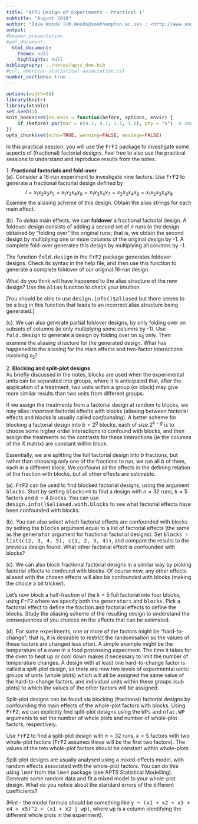 ```yaml
---
title: "APTS Design of Experiments - Practical 1"
subtitle: "August 2018"
author: "Dave Woods (<D.Woods@southampton.ac.uk> ; <http://www.southampton.ac.uk/~davew>) <br> Statistical Sciences Research Institute, University of Southampton"
output: 
#beamer_presentation
#pdf_document:
  html_document:
    theme: null
    highlights: null
bibliography: ../notes/apts_doe.bib
#csl: american-statistical-association.csl
number_sections: true
---
```


\newcommand{\bx}{\boldsymbol{x}}
\newcommand{\btheta}{\boldsymbol{\theta}}
\newcommand{\bbeta}{\boldsymbol{\beta}}
\newcommand{\bvarepsilon}{\boldsymbol{\varepsilon}}
\newcommand{\by}{\boldsymbol{y}}
\newcommand{\rT}{\mathrm{T}}
\newcommand{\Var}{\operatorname{Var}}


<style>
pre {
  font-size: 15px;
}
</style>

```r
options(width=80)
library(knitr)
library(xtable)
set.seed(1)
knit_hooks$set(no.main = function(before, options, envir) {
    if (before) par(mar = c(4.1, 4.1, 1.1, 1.1), pty = "s")  # smaller margin on top
})
opts_chunk$set(echo=TRUE, warning=FALSE, message=FALSE)
```

In this practical session, you will use the <tt>FrF2</tt> package to investigate some aspects of (fractional) factorial designs. Feel free to also use the practical sessions to understand and reproduce results from the notes.

<!-- Fold-over and follow-up-->
1\. **Fractional factorials and fold-over**  
(a)\. Consider a 16-run experiment to investigate nine factors. Use <tt>FrF2</tt> to generate a fractional factorial design defined by
$$
I = x_1x_2x_3x_5 = x_1x_2x_4x_6 = x_1x_3x_4x_7 = x_2x_3x_4x_8 = x_1x_2x_3x_4x_9
$$
Examine the aliasing scheme of this design. Obtain the alias strings for each main effect.

(b)\. To *delias* main effects, we can **foldover** a fractional factorial design. A foldover design consists of adding a second set of $n$ runs to the design obtained by "folding over" the original runs; that is, we obtain the second design by multiplying one or more columns of the original design by -1. A complete fold-over generates this design by multiplying all columns by -1.

The function <tt>fold.design</tt> in the <tt>FrF2</tt> package generates foldover designs. Check its syntax in the help file, and then use this function to generate a complete foldover of our original 16-run design. 

What do you think will have happened to the alias structure of the new design? Use the <tt>alias</tt> function to check your intuition.

[You should be able to use <tt>design.info()$aliased</tt> but there seems to be a bug in this function that leads to an incorrect alias structure being generated.]
    
(c)\. We can also generate partial foldover designs, by only folding over on subsets of columns (ie only multiplying some columns by -1). Use <tt>fold.design</tt> to generate a design by folding over on $x_5$ only. Then examine the aliasing structure for the generated design. What has happened to the aliasing for the main effects and two-factor interactions involving $x_5$?

<!-- Blocking and split-plots -->
2\. **Blocking and split-plot designs**  
As briefly discussed in the notes, blocks are used when the experimental units can be separated into groups, where it is anticipated that, after the application of a treatment, two units within a group (or block) may give more similar results than two units from different groups. 

If we assign the treatments from a factorial design at random to blocks, we may alias important factorial effects with blocks (aliasing between factorial effects and blocks is usually called *confounding*). A better scheme for blocking a factorial design into $b = 2^g$ blocks, each of size $2^{k-g}$ is to choose some higher order interactions to confound with blocks, and then  assign the treatments so the contrasts for these interactions (ie the columns of the $X$ matrix) are constant within block. 

Essentially, we are splitting the full factorial design into $b$ fractions, but rather than choosing only one of the fractions to run, we run all $b$ of them, each in a different block. We confound all the effects in the defining relation of the fraction with blocks, but all other effects are estimable.

(a)\. <tt>FrF2</tt> can be used to find blocked factorial designs, using the argument <tt>blocks</tt>. Start by setting <tt>blocks=4</tt> to find a design with $n=32$ runs, $k=5$ factors and $b=4$ blocks. You can use <tt>design.info()$aliased.with.blocks</tt> to see what factorial effects have been confounded with blocks.

(b)\. You can also select which factorial effects are confounded with blocks by setting the <tt>blocks</tt> argument equal to a list of factorial effects (the same as the <tt>generator</tt> argument for fractional factorial designs). Set <tt>blocks = list(c(2, 3, 4, 5), c(1, 2, 3, 4))</tt>, and compare the results to the previous design found. What other factorial effect is confounded with blocks?

(c)\. We can also block fractional factorial designs in a similar way by picking factorial effects to confound with blocks. Of course now, any other effects aliased with the chosen effects will also be confounded with blocks (making the choice a bit trickier).

Let's now block a half-fraction of the $k=5$ full factorial into four blocks, using <tt>FrF2</tt> where we specify both the <tt>generators</tt> and <tt>blocks</tt>. Pick a factorial effect to define the fraction and factorial effects to define the blocks. Study the aliasing scheme of the resulting design to understand the consequences of you choices on the effects that can be estimated.

(d)\. For some experiments, one or more of the factors might be "hard-to-change"; that is, it is desirable to restrict the randomisation so the values of these factors are changed less often. A simple example might be the temperature of a oven in a food processing experiment. The time it takes for the oven to heat up or cool down makes it necessary to limit the number of temperature changes. A design with at least one hard-to-change factor is called a *split-plot* design, as there are now two levels of experimental units: groups of units (whole plots) which will all be assigned the same value of the hard-to-change factors, and individual units within these groups (sub plots) to which the values of the other factors will be assigned.

Split-plot designs can be found via blocking (fractional) factorial designs by confounding the main effects of the whole-plot factors with blocks. Using <tt>FrF2</tt>, we can explicitly find split-plot designs using the <tt>WPs</tt> and <tt>nfac.WP</tt> arguments to set the number of whole plots and number of whole-plot factors, respectively.

Use <tt>FrF2</tt> to find a split-plot design with $n=32$ runs, $k=5$ factors with two whole-plot factors (<tt>FrF2</tt> assumes these will be the first two factors). The values of the two whole-plot factors should be constant within whole-plots.

Split-plot designs are usually analysed using a mixed-effects model, with random effects associated with the whole-plot factors. You can do this using <tt>lmer</tt> from the <tt>lme4</tt> package (see APTS Statistical Modelling). Generate some random data and fit a mixed model to your whole-plot design. What do you notice about the standard errors of the different coefficients?

(Hint - the model formula should be something like <tt>y ~ (x1 + x2 + x3 + x4 + x5)^2 + (x1 + x2 | wp)</tt>, where <tt>wp</tt> is a column identifying the different whole plots in the experiment).

 